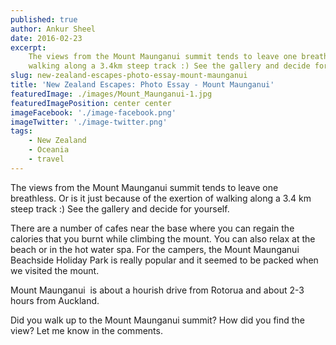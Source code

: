 ```yaml
---
published: true
author: Ankur Sheel
date: 2016-02-23
excerpt:
    The views from the Mount Maunganui summit tends to leave one breathless. Or is it just because of the exertion of
    walking along a 3.4km steep track :) See the gallery and decide for yourself.
slug: new-zealand-escapes-photo-essay-mount-maunganui
title: 'New Zealand Escapes: Photo Essay - Mount Maunganui'
featuredImage: ./images/Mount_Maunganui-1.jpg
featuredImagePosition: center center
imageFacebook: './image-facebook.png'
imageTwitter: './image-twitter.png'
tags:
    - New Zealand
    - Oceania
    - travel
---
```


The views from the Mount Maunganui summit tends to leave one breathless. Or is it just because of the exertion of
walking along a 3.4 km steep track :) See the gallery and decide for yourself.

<ImageGallery relativeDirectory={props.path} />

There are a number of cafes near the base where you can regain the calories that you burnt while climbing the mount. You
can also relax at the beach or in the hot water spa. For the campers, the Mount Maunganui Beachside Holiday Park is
really popular and it seemed to be packed when we visited the mount.

Mount Maunganui  is about a hourish drive from Rotorua and about 2-3 hours from Auckland.

Did you walk up to the Mount Maunganui summit? How did you find the view? Let me know in the comments.
